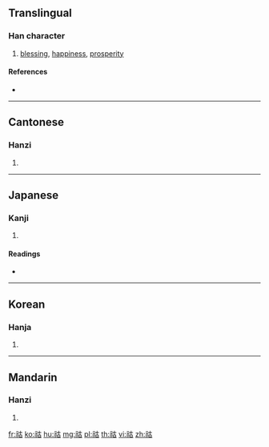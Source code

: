 {{character info/new}}
==Translingual==

===Han character===
{{Han char|rn=113|rad=示|as=05|sn=10|four=34260|canj=IFJR}}

# [[blessing]], [[happiness]], [[prosperity]]

====References====
* {{Han ref|kx=0841.270|dkj=24671|dj=1260.090|hdz=42390.240|uh=795C|ud=31068|bh=D2E9|bd=53993}}

----

==Cantonese==

===Hanzi===
{{yue-hanzi|jyut=|y=wu2}}

# {{defn|lang=yue|sort=示05}}

----

==Japanese==

===Kanji===
{{ja-kanji|grade=|rs=示05}}

# {{defn|lang=ja|sort=示05}}

====Readings====
* {{ja-readings|on=[[こ]] (ko), [[ご]] (go)|kun=[[さいわい]] (saiwai)|nanori=}}

----

==Korean==

===Hanja===
{{ko-hanja|hangeul=호|eumhun=|rv=ho|mr=ho|y=ho}}

# {{defn|lang=ko|sort=示05}}

----

==Mandarin==

===Hanzi===
{{cmn-hanzi|pin=[[hù]] ([[hu4]])|wg=hu<sup>4</sup>}}

# {{defn|lang=cmn|sort=示05}}

[[fr:祜]]
[[ko:祜]]
[[hu:祜]]
[[mg:祜]]
[[pl:祜]]
[[th:祜]]
[[vi:祜]]
[[zh:祜]]